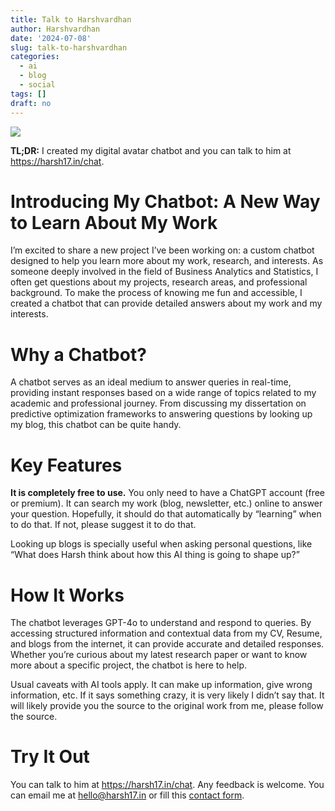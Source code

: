 ```yaml
---
title: Talk to Harshvardhan
author: Harshvardhan
date: '2024-07-08'
slug: talk-to-harshvardhan
categories:
  - ai
  - blog
  - social
tags: []
draft: no
---
```


![](images/talk-to-harsh.png)

**TL;DR:** I created my digital avatar chatbot and you can talk to him at <https://harsh17.in/chat>.

# Introducing My Chatbot: A New Way to Learn About My Work

I'm excited to share a new project I've been working on: a custom chatbot designed to help you learn more about my work, research, and interests.
As someone deeply involved in the field of Business Analytics and Statistics, I often get questions about my projects, research areas, and professional background.
To make the process of knowing me fun and accessible, I created a chatbot that can provide detailed answers about my work and my interests.

# Why a Chatbot?

A chatbot serves as an ideal medium to answer queries in real-time, providing instant responses based on a wide range of topics related to my academic and professional journey.
From discussing my dissertation on predictive optimization frameworks to answering questions by looking up my blog, this chatbot can be quite handy.

# Key Features

**It is completely free to use.** You only need to have a ChatGPT account (free or premium).
It can search my work (blog, newsletter, etc.) online to answer your question.
Hopefully, it should do that automatically by "learning" when to do that.
If not, please suggest it to do that.

Looking up blogs is specially useful when asking personal questions, like "What does Harsh think about how this AI thing is going to shape up?"

# How It Works

The chatbot leverages GPT-4o to understand and respond to queries.
By accessing structured information and contextual data from my CV, Resume, and blogs from the internet, it can provide accurate and detailed responses.
Whether you're curious about my latest research paper or want to know more about a specific project, the chatbot is here to help.

Usual caveats with AI tools apply.
It can make up information, give wrong information, etc.
If it says something crazy, it is very likely I didn't say that.
It will likely provide you the source to the original work from me, please follow the source.

# Try It Out

You can talk to him at <https://harsh17.in/chat>.
Any feedback is welcome.
You can email me at [hello\@harsh17.in](mailto:hello@harsh17.in) or fill this [contact form](https://forms.gle/mStnf7EtbuEbfHDcA).
